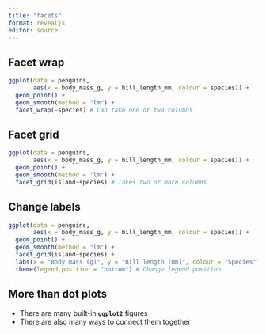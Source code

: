 ```yaml
---
title: "facets"
format: revealjs
editor: source
---
```



## Facet wrap {auto-animate=true}

```r
ggplot(data = penguins,
       aes(x = body_mass_g, y = bill_length_mm, colour = species)) +
  geom_point() +
  geom_smooth(method = "lm") +
  facet_wrap(~species) # Can take one or two columns
```

## Facet grid {auto-animate=true}

```r
ggplot(data = penguins,
       aes(x = body_mass_g, y = bill_length_mm, colour = species)) +
  geom_point() +
  geom_smooth(method = "lm") +
  facet_grid(island~species) # Takes two or more columns
```

## Change labels {auto-animate=true}

```r
ggplot(data = penguins,
       aes(x = body_mass_g, y = bill_length_mm, colour = species)) +
  geom_point() +
  geom_smooth(method = "lm") +
  facet_grid(island~species) +
  labs(x = "Body mass (g)", y = "Bill length (mm)", colour = "Species") + # Change labels
  theme(legend.position = "bottom") # Change legend position
```

## More than dot plots

* There are many built-in **`ggplot2`** figures
* There are also many ways to connect them together